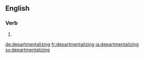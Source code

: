 
==English==

===Verb===
{{head|en}}

# {{present participle of|departmentalize}}

[[de:departmentalizing]]
[[fr:departmentalizing]]
[[ja:departmentalizing]]
[[sv:departmentalizing]]